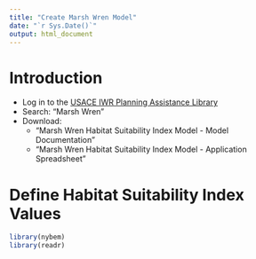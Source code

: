 ```yaml
---
title: "Create Marsh Wren Model"
date: "`r Sys.Date()`"
output: html_document
---
```


# Introduction

  -  Log in to the [USACE IWR Planning Assistance Library](https://ecolibrary.planusace.us/)
  -  Search: "Marsh Wren"
  -  Download: 
      -  "Marsh Wren Habitat Suitability Index Model - Model Documentation"
      -  "Marsh Wren Habitat Suitability Index Model - Application Spreadsheet"


# Define Habitat Suitability Index Values
```r
library(nybem)
library(readr)
```
